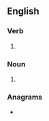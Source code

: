 ==English==

===Verb===
{{head|en|verb form}}

# {{en-third-person singular of|drool}}

===Noun===
{{head|en|noun form}}
# {{plural of|en|drool}}

===Anagrams===
* {{anagrams|en|a=dloors|dolors|loords}}